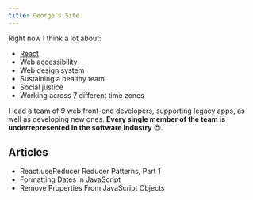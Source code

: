 ```yaml
---
title: George’s Site
---
```




Right now I think a lot about:

- [React][]
- Web accessibility
- Web design system
- Sustaining a healthy team
- Social justice
- Working across 7 different time zones

I lead a team of 9 web front-end developers, supporting legacy apps, as well as
developing new ones. **Every single member of the team is underrepresented in
the software industry** 😍.

## Articles

<ul>
  <li>
    <Link to="/articles/reducer-patterns/part-1/">
      React.useReducer Reducer Patterns, Part 1
    </Link>
  </li>
  <li>
    <Link to="/articles/to-locale-date-string/">
      Formatting Dates in JavaScript
    </Link>
  </li>
  <li>
    <Link to="/articles/remove-unwanted-properties/">
      Remove Properties From JavaScript Objects
    </Link>
  </li>
</ul>

[react]: https://reactjs.org

